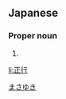==Japanese==
{{ja-kanjitab|正|行}}

===Proper noun===
{{ja-pos|proper|まさゆき}}

# {{given name|male|lang=ja}}

[[Category:Japanese male given names|まさゆき]]

[[li:正行]]